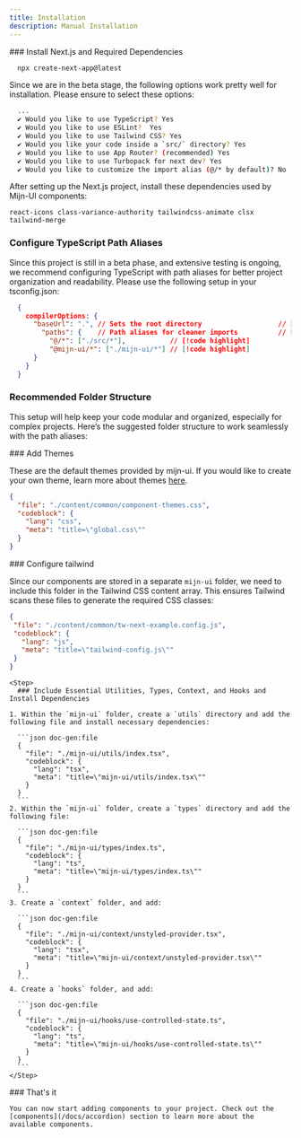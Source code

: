```yaml
---
title: Installation
description: Manual Installation
---
```



<Alert 
  title="V0.0.1 Beta"
  description="At this time, npm packages are not available. We are currently offering code snippets for manual integration."
  status="warning"
 />

<Steps>
  <Step>
### Install Next.js and Required Dependencies

```bash title="bash"
  npx create-next-app@latest
```

Since we are in the beta stage, the following options work pretty well for installation. Please ensure to select these options:

```bash title="bash"
  ...
  ✔ Would you like to use TypeScript? Yes
  ✔ Would you like to use ESLint?  Yes
  ✔ Would you like to use Tailwind CSS? Yes
  ✔ Would you like your code inside a `src/` directory? Yes
  ✔ Would you like to use App Router? (recommended) Yes
  ✔ Would you like to use Turbopack for next dev? Yes
  ✔ Would you like to customize the import alias (@/* by default)? No
```

  After setting up the Next.js project, install these dependencies used by Mijn-UI components:

  ```package-install
  react-icons class-variance-authority tailwindcss-animate clsx tailwind-merge
  ```

</Step>
<Step>

### Configure TypeScript Path Aliases

Since this project is still in a beta phase, and extensive testing is ongoing, we recommend configuring TypeScript with path aliases for better project organization and readability. Please use the following setup in your tsconfig.json:

```json title="tsconfig.json"
  {
    compilerOptions: {
      "baseUrl": ".", // Sets the root directory                   // [!code highlight]
        "paths": {    // Path aliases for cleaner imports          // [!code highlight]
          "@/*": ["./src/*"],           // [!code highlight]
          "@mijn-ui/*": ["./mijn-ui/*"] // [!code highlight]
      }
    }
  }
```

### Recommended Folder Structure

This setup will help keep your code modular and organized, especially for complex projects. Here’s the suggested folder structure to work seamlessly with the path aliases:

<Files>
  <Folder name="public">
      <File name="..." />
  </Folder>
  <Folder name="src">
    <Folder name="app">
      <File name="page.tsx" />
      <File name="..." />
    </Folder>
  </Folder>
  <Folder defaultOpen name="mijn-ui">
    <Folder name="components">
      <File name="button.tsx" />
      <File name="..." />
    </Folder>
    <Folder name="utils">
      <File name="index.tsx" />
      <File name="..." />
    </Folder>
    <Folder name="context">
      <File name="unstyled-provider.tsx" />
      <File name="..." />
    </Folder>
    <Folder name="types">
      <File name="index.ts" />
      <File name="..." />
    </Folder>
    <Folder name="hooks">
      <File name="use-controlled-state.ts" />
      <File name="..." />
    </Folder>
  </Folder>
</Files>

<Alert 
title=""
description="While this is the recommended folder structure for the beta version, you can customize it as needed. However, modifications may introduce
unexpected errors."
className="mt-4" />

</Step>

<Step> 
### Add Themes

These are the default themes provided by mijn-ui. If you would like to create your own theme, learn more about themes [here](/docs/theming).


```json doc-gen:file
{
  "file": "./content/common/component-themes.css",
  "codeblock": {
    "lang": "css",
    "meta": "title=\"global.css\""
  }
}
```

</Step>

<Step>
### Configure tailwind

Since our components are stored in a separate `mijn-ui` folder, we need to include this folder in the Tailwind CSS content array. This ensures Tailwind scans these files to generate the required CSS classes:

 ```json doc-gen:file
{
  "file": "./content/common/tw-next-example.config.js",
  "codeblock": {
    "lang": "js",
    "meta": "title=\"tailwind-config.js\""
  }
}
```

</Step>

    <Step>
      ### Include Essential Utilities, Types, Context, and Hooks and Install Dependencies

    1. Within the `mijn-ui` folder, create a `utils` directory and add the following file and install necessary dependencies:

      ```json doc-gen:file
      {
        "file": "./mijn-ui/utils/index.tsx",
        "codeblock": {
          "lang": "tsx",
          "meta": "title=\"mijn-ui/utils/index.tsx\""
        }
      }
      ```
    2. Within the `mijn-ui` folder, create a `types` directory and add the following file: 

      ```json doc-gen:file
      {
        "file": "./mijn-ui/types/index.ts",
        "codeblock": {
          "lang": "ts",
          "meta": "title=\"mijn-ui/types/index.ts\""
        }
      }
      ```
    3. Create a `context` folder, and add:

      ```json doc-gen:file
      {
        "file": "./mijn-ui/context/unstyled-provider.tsx",
        "codeblock": {
          "lang": "tsx",
          "meta": "title=\"mijn-ui/context/unstyled-provider.tsx\""
        }
      }
      ```
    4. Create a `hooks` folder, and add:

      ```json doc-gen:file
      {
        "file": "./mijn-ui/hooks/use-controlled-state.ts",
        "codeblock": {
          "lang": "ts",
          "meta": "title=\"mijn-ui/hooks/use-controlled-state.ts\""
        }
      }
      ```
    </Step>

  <Step>
    ### That's it

    You can now start adding components to your project. Check out the [components](/docs/accordion) section to learn more about the available components.
  </Step>
  
</Steps>
